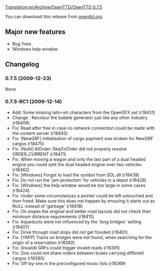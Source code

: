 [[Translation:en/Archive/OpenTTD/OpenTTD 0.7.5]]

{{en/Archive/OpenTTD/Navigation}}
{{en/Archive/OpenTTD/NaviPrevNext|prev=en/Archive/OpenTTD/OpenTTD 0.7.4|next=en/Archive/OpenTTD/OpenTTD 1.0.0|date=2009-12-23}}

You can download this release from [http://www.openttd.org/en/download-stable/0.7.5 openttd.org].

==Major new features==

*Bug fixes
*Windows help window

==Changelog==

===0.7.5 (2009-12-23)===

None

===0.7.5-RC1 (2009-12-14)===

* Add: Some missing latin-ish characters from the OpenGFX set (r18431)
* Change {{en/Flyspray|3349}}: Recolour the bubble generator just like any other industry (r18409)
* Fix: Read after free in case no network connection could be made with the content server (r18493)
* Fix: [NewGRF] Initialisation of cargo payment was broken for NewGRF cargos {{en/Flyspray|3344}} (r18475)
* Fix: [NoAI] AIOrder::SkipToOrder did not properly resolve ORDER_CURRENT (r18471)
* Fix: When moving a wagon and only the last part of a dual headed engine you could split the dual headed engine over two vehicles (r18462)
* Fix: [Windows] Forgot to load the symbol from SDL.dll (r18439)
* Fix: Do not run the 'jam protection' for vehicles in a depot {{en/Flyspray|3360}} (r18428)
* Fix: [Windows] the help window would be too large in some cases {{en/Flyspray|3327}} (r18424)
* Fix: Under some circumstances a pointer could be left untouched and then freed. Make sure this does not happen by ensuring it starts out as NULL instead of 'garbage' {{en/Flyspray|3298}} (r18418)
* Fix: On slopes the original and better road layouts did not check their minimum distance requirements {{en/Flyspray|3332}} (r18415)
* Fix: Aqueducts were not influenced by the 'long bridges' setting {{en/Flyspray|3338}} (r18407)
* Fix: Drive through road stops did not get flooded (r18401)
* Fix: [YAPP] Trains on bridges were not found, when searching for the origin of a reservation {{en/Flyspray|3345}} (r18392)
* Fix: (Invalid) GRFs could trigger invalid reads (r18391)
* Fix: One could not share orders between buses carrying different cargos (r18380)
* Fix: Off-by-one in the preconfigured music lists {{en/Flyspray|3339}} (r18369)